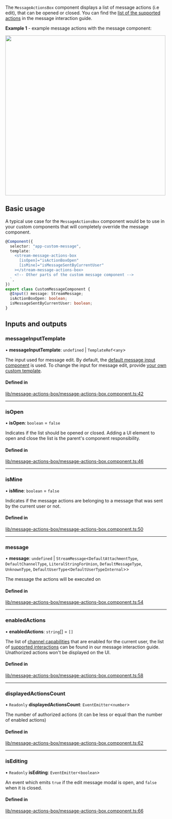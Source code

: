 
The `MessageActionsBox` component displays a list of message actions (i.e edit), that can be opened or closed. You can find the [list of the supported actions](../concepts/message-interactions.mdx) in the message interaction guide.

**Example 1** - example message actions with the message component:

<img src={MessageActionsScreenshot} width="500" />

## Basic usage

A typical use case for the `MessageActionsBox` component would be to use in your custom components that will completely override the message component.

```typescript
@Component({
  selector: "app-custom-message",
  template: `
    <stream-message-actions-box
      [isOpen]="isActionBoxOpen"
      [isMine]="isMessageSentByCurrentUser"
    ></stream-message-actions-box>
    <!-- Other parts of the custom message component -->
  `,
})
export class CustomMessageComponent {
  @Input() message: StreamMessage;
  isActionBoxOpen: boolean;
  isMessageSentByCurrentUser: boolean;
}
```

[//]: # "Start of generated content"
## Inputs and outputs 


### messageInputTemplate

• **messageInputTemplate**: `undefined` \| `TemplateRef`<`any`\>

The input used for message edit. By default, the [default message input component](./MessageInputComponent.mdx) is used. To change the input for message edit, provide [your own custom template](./MessageInputComponent.mdx/#customization).

#### Defined in

[lib/message-actions-box/message-actions-box.component.ts:42](https://github.com/GetStream/stream-chat-angular/blob/c5c9ba4/projects/stream-chat-angular/src/lib/message-actions-box/message-actions-box.component.ts#L42)

___

### isOpen

• **isOpen**: `boolean` = `false`

Indicates if the list should be opened or closed. Adding a UI element to open and close the list is the parent's component responsibility.

#### Defined in

[lib/message-actions-box/message-actions-box.component.ts:46](https://github.com/GetStream/stream-chat-angular/blob/c5c9ba4/projects/stream-chat-angular/src/lib/message-actions-box/message-actions-box.component.ts#L46)

___

### isMine

• **isMine**: `boolean` = `false`

Indicates if the message actions are belonging to a message that was sent by the current user or not.

#### Defined in

[lib/message-actions-box/message-actions-box.component.ts:50](https://github.com/GetStream/stream-chat-angular/blob/c5c9ba4/projects/stream-chat-angular/src/lib/message-actions-box/message-actions-box.component.ts#L50)

___

### message

• **message**: `undefined` \| `StreamMessage`<`DefaultAttachmentType`, `DefaultChannelType`, `LiteralStringForUnion`, `DefaultMessageType`, `UnknownType`, `DefaultUserType`<`DefaultUserTypeInternal`\>\>

The message the actions will be executed on

#### Defined in

[lib/message-actions-box/message-actions-box.component.ts:54](https://github.com/GetStream/stream-chat-angular/blob/c5c9ba4/projects/stream-chat-angular/src/lib/message-actions-box/message-actions-box.component.ts#L54)

___

### enabledActions

• **enabledActions**: `string`[] = `[]`

The list of [channel capabilities](https://getstream.io/chat/docs/javascript/channel_capabilities/?language=javascript) that are enabled for the current user, the list of [supported interactions](../concepts/message-interactions.mdx) can be found in our message interaction guide. Unathorized actions won't be displayed on the UI.

#### Defined in

[lib/message-actions-box/message-actions-box.component.ts:58](https://github.com/GetStream/stream-chat-angular/blob/c5c9ba4/projects/stream-chat-angular/src/lib/message-actions-box/message-actions-box.component.ts#L58)

___

### displayedActionsCount

• `Readonly` **displayedActionsCount**: `EventEmitter`<`number`\>

The number of authorized actions (it can be less or equal than the number of enabled actions)

#### Defined in

[lib/message-actions-box/message-actions-box.component.ts:62](https://github.com/GetStream/stream-chat-angular/blob/c5c9ba4/projects/stream-chat-angular/src/lib/message-actions-box/message-actions-box.component.ts#L62)

___

### isEditing

• `Readonly` **isEditing**: `EventEmitter`<`boolean`\>

An event which emits `true` if the edit message modal is open, and `false` when it is closed.

#### Defined in

[lib/message-actions-box/message-actions-box.component.ts:66](https://github.com/GetStream/stream-chat-angular/blob/c5c9ba4/projects/stream-chat-angular/src/lib/message-actions-box/message-actions-box.component.ts#L66)

[//]: # "End of generated content"
